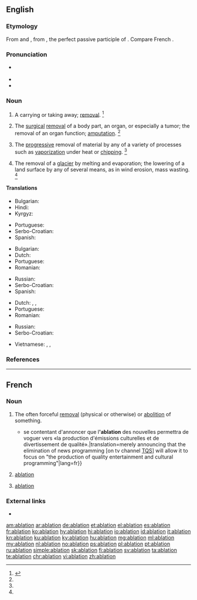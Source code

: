 ==English==
{{wikipedia}}

===Etymology===
From {{etyl|frm|en}} and {{der|en|la|ablātiō||a taking away}}, from {{m|la|ablātus||removed}}, the perfect passive participle of {{m|la|auferō||carry away}}. Compare French {{m|fr|ablation}}.

===Pronunciation===
* {{a|US}} {{enPR|ə-blā'-shən}} {{IPA|/əˈbleɪ.ʃn̩/|/æˈbleɪ.ʃn̩/|lang=en}}
* {{audio|En-us-ablation.ogg|Audio (US)|lang=en}}
* {{rhymes|eɪʃən|lang=en}}

===Noun===
{{en-noun}}

# {{lb|en|obsolete}} A carrying or taking away; [[removal]]. {{defdate|First attested around 1350 to 1470.}}<ref name=SOED>{{R:SOED5|page=5}}</ref>
# {{lb|en|medicine}} The [[surgical]] [[removal]] of a body part, an organ, or especially a tumor; the removal of an organ function; [[amputation]]. {{defdate|First attested around 1350 to 1470.}}<ref name=SOED/>
# {{lb|en|sciences}} The [[progressive]] removal of material by any of a variety of processes such as [[vaporization]] under heat or [[chipping]]. {{defdate|Mid 20<sup>th</sup> century.}}<ref name=SOED/>
# {{lb|en|geology}} The removal of a [[glacier]] by melting and evaporation; the lowering of a land surface by any of several means, as in wind erosion, mass wasting. {{defdate|Mid 20<sup>th</sup> century.}}<ref name=SOED/>

====Translations====
{{trans-top|removal}}
* Bulgarian: {{t+|bg|отстраняване}}
* Hindi: {{t|hi|उच्छेदन|m|sc=Deva}}
* Kyrgyz: {{t+|ky|ампутация}}
{{trans-mid}}
* Portuguese: {{t+|pt|ablação|f}}
* Serbo-Croatian: {{t|sh|ablacija|f}}
* Spanish: {{t+|es|ablación|f}}
{{trans-bottom}}

{{trans-top|amputation}}
* Bulgarian: {{t+|bg|ампутация}}
* Dutch: {{t+|nl|ablatie|m}}
* Portuguese: {{t+|pt|ablação|f}}
* Romanian: {{t+|ro|ablațiune|f}}
{{trans-mid}}
* Russian: {{t+|ru|ампута́ция|f}}
* Serbo-Croatian: {{t|sh|ablacija|f}}
* Spanish: {{t+|es|ablación|f}}
{{trans-bottom}}

{{trans-top|progressive removal of material}}
* Dutch: {{t+|nl|ablatie|m}}, {{t+|nl|erosie|m}}, {{t|nl|afsmelting|m}}
* Portuguese: {{t+|pt|ablação|f}}
* Romanian: {{t+|ro|ablațiune|f}}
{{trans-mid}}
* Russian: {{t+|ru|абля́ция|f}}
* Serbo-Croatian: {{t|sh|ablacija|f}}
{{trans-bottom}}

{{checktrans-top}}
* Vietnamese: {{t-check|vi|sự cắt bỏ}}, {{t-check|vi|sự tải mòn}}, {{t-check|vi|sự tiêu mòn}}
{{trans-bottom}}

===References===
<references/>

----

==French==

===Noun===
{{fr-noun|f}}

# The often forceful [[removal]] (physical or otherwise) or [[abolition]] of something.
#* {{quote-journal
|date=April 25, 2008
|author=Martine Chouinard
|url=http://www.ledevoir.com/2008/04/25/186742.html
|title=Brebis égarée
|newspaper={{w|Le Devoir}}|passage={{...}} se contentant d'annoncer que l''''ablation''' des nouvelles permettra de voguer vers «la production d'émissions culturelles et de divertissement de qualité».|translation=merely announcing that the elimination of news programming [on tv channel [[w:TQS|TQS]]] will allow it to focus on "the production of quality entertainment and cultural programming"|lang=fr}}
# {{lb|fr|medicine}} [[#English|ablation]]
# {{lb|fr|sciences}} [[#English|ablation]]

===External links===
* {{R:TLFi}}

[[am:ablation]]
[[ar:ablation]]
[[de:ablation]]
[[et:ablation]]
[[el:ablation]]
[[es:ablation]]
[[fr:ablation]]
[[ko:ablation]]
[[hy:ablation]]
[[hi:ablation]]
[[io:ablation]]
[[id:ablation]]
[[it:ablation]]
[[kn:ablation]]
[[ku:ablation]]
[[ky:ablation]]
[[hu:ablation]]
[[mg:ablation]]
[[ml:ablation]]
[[my:ablation]]
[[nl:ablation]]
[[no:ablation]]
[[ps:ablation]]
[[pl:ablation]]
[[pt:ablation]]
[[ru:ablation]]
[[simple:ablation]]
[[sk:ablation]]
[[fi:ablation]]
[[sv:ablation]]
[[ta:ablation]]
[[te:ablation]]
[[chr:ablation]]
[[vi:ablation]]
[[zh:ablation]]